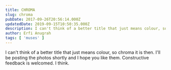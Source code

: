 ```yaml
---
title: CHROMA
slug: chroma
pubDate: 2017-09-26T20:56:14.000Z
updatedDate: 2019-09-15T10:50:35.000Z
description: I can't think of a better title that just means colour, so chroma it is then. I'll be posting the photos shortly and I hope you like them. Constructive feedback is welcomed. I think. 
author: Erfi Anugrah
tags: [ 'muses' ]
---
```


I can't think of a better title that just means colour, so chroma it is then. I'll be posting the photos shortly and I hope you like them. Constructive feedback is welcomed. I think. 
